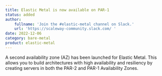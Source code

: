 ```yaml
---
title: Elastic Metal is now available on PAR-1
status: added
author:
    fullname: 'Join the #elastic-metal channel on Slack.'
    url: 'https://scaleway-community.slack.com/ '
date: 2022-12-06
category: bare-metal
product: elastic-metal
---
```



A second availability zone (AZ) has been launched for Elastic Metal. This allows you to build architectures with high availability and resiliency by creating servers in both the PAR-2 and PAR-1 Availability Zones.